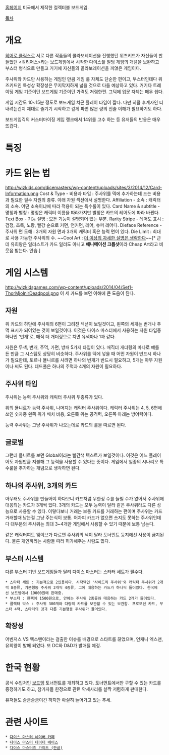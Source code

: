 [http://wizkids.com/dicemasters/ 홈페이지]
미국에서 제작한 컬렉터블 보드게임.

[[목차]]
= 개요 =
[[히어로 클릭스]]로 서로 다른 작품들의 콜라보레이션을 진행했던 위즈키드가 자신들이 만들었던 <쿼리어스>라는 보드게임에서 시작한 다이스풀 빌딩 게임의 개념을 보완하고 부스터 형식으로 만들고 거기에 자신들의 콜라보레이션을 끼얹은 게임이다.

주사위와 카드만 사용하는 게임인 만큼 게임 룰 자체도 단순한 편이고, 부스터인데다 위즈키드인 특성상 확장성은 무지막지하게 넓을 것으로 다들 예상하고 있다. 거기다 트레이딩 게임 기준이던 보드게임 기준이던 가격도 저렴한편. 그덕에 입문 자체는 매우 쉽다.

게임 시간도 10~15분 정도로 보드게임 치곤 플레이 타임이 짧다. 다만 히클 후계자인 티내려는건지 제대로 즐기기 시작하고 깊게 파면 많은 량의 전술 이해가 필요하기도 하다.

보드게임긱의 커스터마이징 게임 랭크에서 14위를 고수 하는 등 유저들의 반응은 매우 뜨겁다.

= 특징 =
= 카드 읽는 법 =
http://wizkids.com/dicemasters/wp-content/uploads/sites/3/2014/12/Card-Information.png
Cost & Type - 비용과 타입 : 주사위를 덱에 추가하는데 드는 비용과 필요한 필수 자원의 종류. 아래 자원 섹션에서 설명한다.
Affiliation - 소속 : 캐릭터의 소속. 어떤 소속이냐에 따라 적용이 되는 특수룰이 있다.
Card Name & subtitle - 명칭과 별칭 : 명칭은 캐릭터 이름을 따라가지만 별칭은 카드의 레어도에 따라 바뀐다.
Text Box - 기능 설명 : 모든 기능이 설명되어 있는 부분.
Rarity Stripe - 레어도 표시 : 검정, 초록, 노랑, 빨강 순으로 커먼, 언커먼, 레어, 슈퍼 레어다.
Dieface Reference - 주사위 면 도해 : 3개의 자원 면과 3개의 캐릭터 혹은 능력 면이 있다.
Die Limit : 최대로 사용 가능한 주사위의 수.
~~Cool Art : [[더 이상의 자세한 설명은 생략한다]]~~[* 근데 유희왕은 일러스트가 카드 일러도 아니고 '''애니메이션 크롭샷'''이라 Cheap Art라고 비웃음 받는다. 안습.]

= 게임 시스템 =
http://wizkidsgames.com/wp-content/uploads/2014/04/Set1-ThorMjolnirDeadpool.png
이 세 카드를 보면 이해에 큰 도움이 된다.

== 자원 ==
위 카드의 하단에 주사위의 6면이 그려진 섹션이 보일것이고, 왼쪽의 세개는 번개나 주먹 표시가 되어있는 것이 보일것이다. 이것은 다이스 마스터에서 사용하는 자원 타입중 하나인 '번개'로, 매직 더 개더링으로 치면 유색마나 1과 같다.

자원은 무색, 번개, 주먹, 가면, 방패 5가지 타입이 있다. 매직더 개더링의 마나로 얘를 든 만큼 그 시스템도 상당히 비슷하다. 주사위를 덱에 넣을 때 어떤 자원이 반드시 하나가 필요한데, 토르나 묠니르를 사려면 하나의 번개가 반드시 필요하고, 5개는 아무 자원이나 써도 된다. 데드풀은 하나의 주먹과 4개의 자원이 필요하다.

== 주사위 타입 ==
주사위는 능력 주사위와 캐릭터 주사위 두종류가 있다. 

위의 묠니르가 능력 주사위, 나머지는 캐릭터 주사위이다. 캐릭터 주사위는 4, 5, 6면에 쓰인 숫자중 왼쪽 위가 배치 비용, 오른쭉 위는 공격력, 오른쪽 아래는 방어력이다.

능력 주사위는 그냥 주사위가 나오는데로 카드의 룰을 따르면 된다.

== 글로벌 ==
그런데 묠니르를 보면 Global이라는 빨간색 텍스트가 보일것이다. 이것은 어느 플레이어도 자원만큼 지불해 그 능력을 사용할 수 있다는 뜻이다. 게임에서 일종의 시나리오 특수룰을 추가하는 개념으로 생각하면 된다.

== 하나의 주사위, 3개의 카드 ==
아무래도 주사위를 만들어야 하다보니 카드처럼 무한정 수를 늘릴 수가 없어서 주사위에 대응되는 카드가 3개씩 있다. 3개의 카드는 모두 능력이 달라 같은 주사위라도 다른 성능으로 사용할 수 있다.  이렇다보니 거래는 보통 카드를 거래하는 편이며 주사위는 카드 거래할때 남는걸 그냥 주는식이 보통. 어차피 카드가 없으면 쓰지도 못하는 주사위인데다 대부분의 주사위는 최대 3~4개만 게임에서 사용할 수 있기 때문에 보통 남는다.

같은 캐릭터여도 웨이브가 다르면 주사위의 색이 달라 토너먼트 등지에선 사용이 금지된다. 물론 개인끼리는 사람들 따라 허가해주는 사람도 많다.

== 부스터 시스템 ==
다른 부스터 기반 보드게임들과 달리 다이스 마스터는 스타터 세트가 필수다.

 * 스타터 세트 : 기본적으로 2인용이다. 시작덱인 '사이드킥 주사위'와 캐릭터 주사위가 2개씩 8종류, 기본행동 주사위 3개씩 4종류, 그에 대응하는 카드가 하나씩 들어있다. 한국에선 보드엠에서 19000원에 판매중.
 * 부스터 : 한팩에 1500원으로, 안에는 주사위 2종류와 대응하는 카드 2개가 들어있다.
 * 콜렉터 박스 : 주사위 300개와 다량의 카드를 보관할 수 있는 보관함. 프로모션 카드, 부스터 4팩, 스타터의 것과 다른 기본행동 주사위가 들어있다.

== 확장성 ==
어벤저스 VS 엑스맨이라는 걸출한 이슈를 배경으로 스타트를 끊었으며, 언캐니 엑스맨, 유희왕이 발매 되었다. 또 DC와 D&D가 발매될 예정.

= 한국 현황 =
공식 수입처인 [[보드엠]] 토너먼트를 개최하고 있다. 토너먼트에서만 구할 수 있는 카드를 증정하기도 하고, 참가자들 한정으로 관련 악세사리를 살짝 저렴하게 판매한다.

유저들도 슬금슬금이긴 하지만 확실히 늘어가고 있는 추세.

= 관련 사이트 =
 * [http://cafe.naver.com/dicemasters 다이스 마스터 네이버 카페]
 * [http://www.dicemastersdb.com 다이스 마스터 데이터 베이스]
 * [http://bmzine.co.kr/257 다이스 마스터즈 가이드 (한글)]
